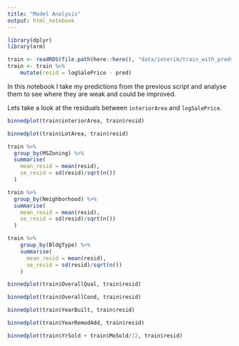 ```yaml
---
title: "Model Analysis"
output: html_notebook
---
```


```r
library(dplyr)
library(arm)

train <- readRDS(file.path(here::here(), "data/interim/train_with_preds.rds"))
train <- train %>%
    mutate(resid = logSalePrice - pred)
```

In this notebook I take my predictions from the previous script and analyse them to see where they are weak and could be improved.

Lets take a look at the residuals between `interiorArea` and `logSalePrice`.

```r
binnedplot(train$interiorArea, train$resid)
```

```r
binnedplot(train$LotArea, train$resid)
```

```r
train %>%
  group_by(MSZoning) %>%
  summarise(
    mean_resid = mean(resid),
    se_resid = sd(resid)/sqrt(n())
  )
```

```r
train %>%
  group_by(Neighborhood) %>%
  summarise(
    mean_resid = mean(resid),
    se_resid = sd(resid)/sqrt(n())
  )
```

```r
train %>%
    group_by(BldgType) %>%
    summarise(
      mean_resid = mean(resid),
      se_resid = sd(resid)/sqrt(n())
    )
```

```r
binnedplot(train$OverallQual, train$resid)
```

```r
binnedplot(train$OverallCond, train$resid)
```

```r
binnedplot(train$YearBuilt, train$resid)
```

```r
binnedplot(train$YearRemodAdd, train$resid)
```

```r
binnedplot(train$YrSold + train$MoSold/12, train$resid)
```


